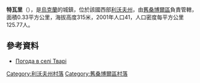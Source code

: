 {{coord|49|29|37|N|23|0|45|E|scale:100000|display=title}}

'''特瓦里'''（{{lang-uk|Тварі}}），是[[烏克蘭|烏克蘭]]的城鎮，位於該國西部[[利沃夫州|利沃夫州]]，由[[舊桑博爾區|舊桑博爾區]]負責管轄，面積0.33平方公里，海拔高度315米，2001年人口41，人口密度每平方公里125.77人。

==參考資料==
* [http://weather.in.ua/ua/l'vovskaja/25894 Погода в селі Тварі]

[[Category:利沃夫州村落|Category:利沃夫州村落]]
[[Category:舊桑博爾區村落|Category:舊桑博爾區村落]]


{{Lviv-geo-stub}}